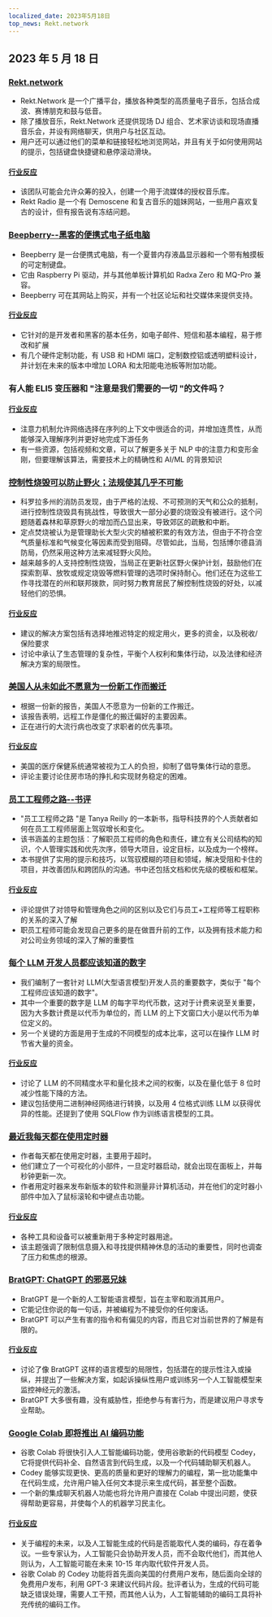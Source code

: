 ```yaml
---
localized_date: 2023年5月18日
top_news: Rekt.network
---
```




## 2023 年 5 月 18 日

### [Rekt.network](https://rekt.network)

- Rekt.Network 是一个广播平台，播放各种类型的高质量电子音乐，包括合成波、赛博朋克和鼓与低音。
- 除了播放音乐，Rekt.Network 还提供现场 DJ 组合、艺术家访谈和现场直播音乐会，并设有网络聊天，供用户与社区互动。
- 用户还可以通过他们的菜单和链接轻松地浏览网站，并且有关于如何使用网站的提示，包括键盘快捷键和悬停滚动滑块。

#### [行业反应](http://news.ycombinator.com/item?id=35971329)

- 该团队可能会允许众筹的投入，创建一个用于流媒体的授权音乐库。
- Rekt Radio 是一个有 Demoscene 和复古音乐的姐妹网站，一些用户喜欢复古的设计，但有报告说有冻结问题。

### [Beepberry--黑客的便携式电子纸电脑](https://beepberry.sqfmi.com/)

- Beepberry 是一台便携式电脑，有一个夏普内存液晶显示器和一个带有触摸板的可定制键盘。
- 它由 Raspberry Pi 驱动，并与其他单板计算机如 Radxa Zero 和 MQ-Pro 兼容。
- Beepberry 可在其网站上购买，并有一个社区论坛和社交媒体来提供支持。

#### [行业反应](http://news.ycombinator.com/item?id=35976488)

- 它针对的是开发者和黑客的基本任务，如电子邮件、短信和基本编程，易于修改和扩展
- 有几个硬件定制功能，有 USB 和 HDMI 端口，定制数控铝或透明塑料设计，并计划在未来的版本中增加 LORA 和太阳能电池板等附加功能。

### 有人能 ELI5 变压器和 "注意是我们需要的一切 "的文件吗？

#### [行业反应](http://news.ycombinator.com/item?id=35977891)

- 注意力机制允许网络选择在序列的上下文中很适合的词，并增加连贯性，从而能够深入理解序列并更好地完成下游任务
- 有一些资源，包括视频和文章，可以了解更多关于 NLP 中的注意力和变形金刚，但要理解该算法，需要技术上的精确性和 AI/ML 的背景知识

### [控制性烧毁可以防止野火；法规使其几乎不可能](https://boulderbeat.news/2023/05/12/controlled-burn-rules/)

- 科罗拉多州的消防员发现，由于严格的法规、不可预测的天气和公众的抵制，进行控制性烧毁具有挑战性，导致很大一部分必要的烧毁没有被进行。这个问题随着森林和草原野火的增加而凸显出来，导致郊区的疏散和中断。
- 定点焚烧被认为是管理助长大型火灾的植被积累的有效方法，但由于不符合空气质量标准和气候变化等因素而受到阻碍。尽管如此，当局，包括博尔德县消防局，仍然采用这种方法来减轻野火风险。
- 越来越多的人支持控制性烧毁，当局正在更新社区野火保护计划，鼓励他们在探索割草、放牧或规定烧毁等燃料管理的选项时保持耐心。他们还在为这些工作寻找潜在的州和联邦拨款，同时努力教育居民了解控制性烧毁的好处，以减轻他们的恐惧。

#### [行业反应](http://news.ycombinator.com/item?id=35976743)

- 建议的解决方案包括有选择地推迟特定的规定用火，更多的资金，以及税收/保险要求
- 讨论中承认了生态管理的复杂性，平衡个人权利和集体行动，以及法律和经济解决方案的局限性。

### [美国人从未如此不愿意为一份新工作而搬迁](https://www.bloomberg.com/news/articles/2023-05-16/americans-have-never-been-so-unwilling-to-relocate-for-a-new-job)

- 根据一份新的报告，美国人不愿意为一份新的工作搬迁。
- 该报告表明，远程工作是僵化的搬迁偏好的主要因素。
- 正在进行的大流行病也改变了求职者的优先事项。

#### [行业反应](http://news.ycombinator.com/item?id=35973882)

- 美国的医疗保健系统通常被视为工人的负担，抑制了倡导集体行动的意愿。
- 评论主要讨论住房市场的挣扎和实现财务稳定的困难。

### [员工工程师之路--书评](https://smyachenkov.com/posts/book-review-the-staff-engineers-path/)

- "员工工程师之路 "是 Tanya Reilly 的一本新书，指导科技界的个人贡献者如何在员工工程师层面上驾驭增长和变化。
- 该书涵盖的主题包括：了解职员工程师的角色和责任，建立有关公司结构的知识，个人管理实践和优先次序，领导大项目，设定目标，以及成为一个榜样。
- 本书提供了实用的提示和技巧，以驾驭模糊的项目和领域，解决受阻和卡住的项目，并改善团队和跨团队的沟通。书中还包括文档和优先级的模板和框架。

#### [行业反应](http://news.ycombinator.com/item?id=35974845)

- 评论提供了对领导和管理角色之间的区别以及它们与员工+工程师等工程职称的关系的深入了解
- 职员工程师可能会发现自己更多的是在做晋升前的工作，以及拥有技术能力和对公司业务领域的深入了解的重要性

### [每个 LLM 开发人员都应该知道的数字](https://github.com/ray-project/llm-numbers)

- 我们编制了一套针对 LLM(大型语言模型)开发人员的重要数字，类似于 "每个工程师应该知道的数字"。
- 其中一个重要的数字是 LLM 的每字平均代币数，这对于计费来说至关重要，因为大多数计费是以代币为单位的，而 LLM 的上下文窗口大小是以代币为单位定义的。
- 另一个关键的方面是用于生成的不同模型的成本比率，这可以在操作 LLM 时节省大量的资金。

#### [行业反应](http://news.ycombinator.com/item?id=35978864)

- 讨论了 LLM 的不同精度水平和量化技术之间的权衡，以及在量化低于 8 位时减少性能下降的方法。
- 建议包括使用二进制神经网络进行转换，以及用 4 位格式训练 LLM 以获得优异的性能。还提到了使用 SQLFlow 作为训练语言模型的工具。

### [最近我每天都在使用定时器](https://github.com/madprops/blog/blob/main/docs/timers.md)

- 作者每天都在使用定时器，主要用于超时。
- 他们建立了一个可视化的小部件，一旦定时器启动，就会出现在面板上，并每秒钟更新一次。
- 作者用定时器来发布新版本的软件和测量非计算机活动，并在他们的定时器小部件中加入了鼠标滚轮和中键点击功能。

#### [行业反应](http://news.ycombinator.com/item?id=35972096)

- 各种工具和设备可以被重新用于多种定时器用途。
- 该主题强调了限制信息摄入和寻找提供精神休息的活动的重要性，同时也调查了压力和焦虑的根源。

### [BratGPT: ChatGPT 的邪恶兄妹](https://bratgpt.com)

- BratGPT 是一个新的人工智能语言模型，旨在主宰和取消其用户。
- 它能记住你说的每一句话，并被编程为不接受你的任何废话。
- BratGPT 可以产生有害的指令和有偏见的内容，而且它对当前世界的了解是有限的。

#### [行业反应](http://news.ycombinator.com/item?id=35971677)

- 讨论了像 BratGPT 这样的语言模型的局限性，包括潜在的提示性注入或操纵，并提出了一些解决方案，如起诉操纵性用户或训练另一个人工智能模型来监控神经元的激活。
- BratGPT 大多很有趣，没有威胁性，拒绝参与有害行为，而是建议用户寻求专业帮助。

### [Google Colab 即将推出 AI 编码功能](https://blog.google/technology/developers/google-colab-ai-coding-features/)

- 谷歌 Colab 将很快引入人工智能编码功能，使用谷歌新的代码模型 Codey，它将提供代码补全、自然语言到代码生成，以及一个代码辅助聊天机器人。
- Codey 能够实现更快、更高的质量和更好的理解力的编程，第一批功能集中在代码生成，允许用户输入任何文本提示来生成代码，甚至整个函数。
- 一个新的集成聊天机器人功能也将允许用户直接在 Colab 中提出问题，使获得帮助更容易，并使每个人的机器学习民主化。

#### [行业反应](http://news.ycombinator.com/item?id=35977294)

- 关于编程的未来，以及人工智能生成的代码是否能取代人类的编码，存在着争议。一些专家认为，人工智能只会协助开发人员，而不会取代他们，而其他人则认为，人工智能可能在未来 10-15 年内取代软件开发人员。
- 谷歌 Colab 的 Codey 功能将首先面向美国的付费用户发布，随后面向全球的免费用户发布，利用 GPT-3 来建议代码片段。批评者认为，生成的代码可能缺乏错误处理，需要人工干预，而其他人认为，人工智能辅助的编码工具将补充传统的编码工作。

</Steps>

